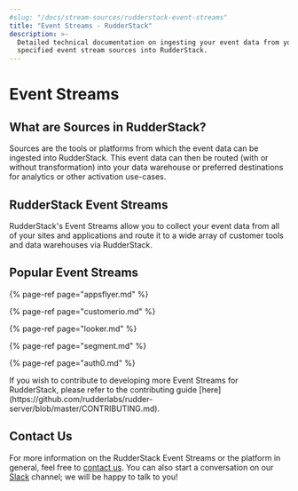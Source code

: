 ```yaml
---
#slug: "/docs/stream-sources/rudderstack-event-streams"
title: "Event Streams - RudderStack"
description: >-
  Detailed technical documentation on ingesting your event data from your
  specified event stream sources into RudderStack.
---
```


# Event Streams

## What are Sources in RudderStack?

Sources are the tools or platforms from which the event data can be ingested into RudderStack. This event data can then be routed \(with or without transformation\) into your data warehouse or preferred destinations for analytics or other activation use-cases.

## RudderStack Event Streams

RudderStack's Event Streams allow you to collect your event data from all of your sites and applications and route it to a wide array of customer tools and data warehouses via RudderStack.

## Popular Event Streams

{% page-ref page="appsflyer.md" %}

{% page-ref page="customerio.md" %}

{% page-ref page="looker.md" %}

{% page-ref page="segment.md" %}

{% page-ref page="auth0.md" %}

<div class="successBlock">
  If you wish to contribute to developing more Event Streams for RudderStack,
  please refer to the contributing guide
  [here](https://github.com/rudderlabs/rudder-server/blob/master/CONTRIBUTING.md).
</div>

## Contact Us

For more information on the RudderStack Event Streams or the platform in general, feel free to [contact us](mailto:%20contact@rudderstack.com). You can also start a conversation on our [Slack](https://resources.rudderstack.com/join-rudderstack-slack) channel; we will be happy to talk to you!
